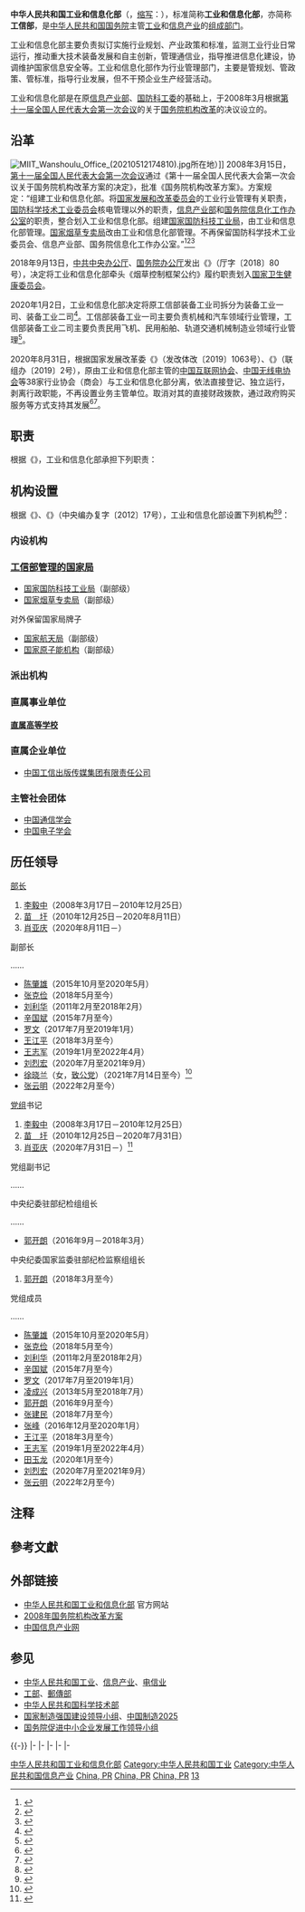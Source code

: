 {{Infobox PRCG
|机构名称 = 中华人民共和国工业和信息化部
|保留牌子 = [[国家航天局|国家航天局]]<br />[[国家原子能机构|国家原子能机构]]
|标志1 = {{中华人民共和国国徽|100}}
|标志1说明 = [[s:国务院关于国家行政机关和企业事业单位社会团体印章管理的规定|1999年规定]]：[[印章|印章]][[直径|直径]]5厘米，中央刊[[中华人民共和国国徽|国徽]]，由[[中华人民共和国国务院|国务院]]製发。
|标志2宽度 = 109px
|标志2 =Ministry of Industry and Information Technology of P.R.China (MIIT) logo.svg
|标志2说明 = 中华人民共和国工业和信息化部徽标
|职位1 = 部长
|人员1 = [[肖亚庆|肖亚庆]] 
|职位3 = 副部长
|人员3 = [[张克俭_(1961年)|张克俭]]、{{wrap}}[[王江平|王江平]]、{{wrap}}[[辛国斌|辛国斌]]、{{wrap}}[[徐晓兰|徐晓兰]]、{{wrap}}[[张云明|张云明]]
|人数3 = 5
|职位4 = 纪检监察组长
|人员4 = [[郭开朗|郭开朗]]
|职位5 = 其他党组成员
|人员5 = [[张建民_(1964年)|张建民]]{{Small|（兼[[国家烟草专卖局|国家烟草专卖局]]局长）}}、{{wrap}}[[田玉龙|田玉龙]]
|人数5 = 2
|职位6 = 总工程师
|人员6 = [[田玉龙|田玉龙]]、{{wrap}}[[韩夏|韩夏]]
|人数6 = 2
|职位7 = 总经济师
|人员7 = [[许科敏|许科敏]]
|被接替者 = [[中华人民共和国国防科学技术工业委员会|中华人民共和国国防科学技术工业委员会]]<br />[[中华人民共和国信息产业部|中华人民共和国信息产业部]]
|成立时间 = 2008年3月
|上级机构 = [[中华人民共和国国务院|中华人民共和国国务院]]
|机构类型 = [[国务院组成部门|国务院组成部门]]
|行政级别 = 正部级
|中共本级 = 中国共产党工业和信息化部党组
|本级纪检监察 = [[中央纪律检查委员会国家监察委员会驻工业和信息化部纪检监察组|中央纪委国家监委驻工业和信息化部纪检监察组]]
|地址1 = [[北京市|北京市]][[西城区|西城区]][[西长安街|西长安街]]13号
|邮编1 = 100804
|坐标1 ={{Coord|39.90783|116.379265|type:landmark_region:CN-11_source:GoogleMaps|display=inline,title}}
|官网 = {{URL|http://www.miit.gov.cn}}
|image1 = 中华人民共和国工业和信息化部.jpg
|caption1 = 位于北京的工业和信息化部办公楼，原为[[中华人民共和国邮电部|邮电部]]所在地，故挂有“人民邮电”字样
}}

'''中华人民共和国工业和信息化部'''（{{lang-en|Ministry of Industry and Information Technology}}，[[缩写|缩写]]：{{lang|en|MIIT}}），标准简称'''工业和信息化部'''，亦简称'''工信部'''，是[[中华人民共和国国务院|中华人民共和国国务院]]主管[[工业|工业]]和[[信息产业|信息产业]]的[[国务院组成部门|组成部门]]。

工业和信息化部主要负责拟订实施行业规划、产业政策和标准，监测工业行业日常运行，推动重大技术装备发展和自主创新，管理通信业，指导推进信息化建设，协调维护国家信息安全等。工业和信息化部作为行业管理部门，主要是管规划、管政策、管标准，指导行业发展，但不干预企业生产经营活动。

工业和信息化部是在原[[中华人民共和国信息产业部|信息产业部]]、[[国防科学技术工业委员会|国防科工委]]的基础上，于2008年3月根据[[第十一届全国人民代表大会第一次会议|第十一届全国人民代表大会第一次会议]]的关于[[国务院机构改革|国务院机构改革]]的决议设立的。

== 沿革 ==
[[File:MIIT_Wanshoulu_Office_(20210512174810).jpg|thumb]]所在地）]]
2008年3月15日，[[第十一届全国人民代表大会第一次会议|第十一届全国人民代表大会第一次会议]]通过《第十一届全国人民代表大会第一次会议关于国务院机构改革方案的决定》，批准《国务院机构改革方案》。方案规定：“组建工业和信息化部。将[[中华人民共和国国家发展和改革委员会|国家发展和改革委员会]]的工业行业管理有关职责，[[中华人民共和国国防科学技术工业委员会|国防科学技术工业委员会]]核电管理以外的职责，[[中华人民共和国信息产业部|信息产业部]]和[[国务院信息化工作办公室|国务院信息化工作办公室]]的职责，整合划入工业和信息化部。组建[[国家国防科技工业局|国家国防科技工业局]]，由工业和信息化部管理。[[国家烟草专卖局|国家烟草专卖局]]改由工业和信息化部管理。不再保留国防科学技术工业委员会、信息产业部、国务院信息化工作办公室。”<ref>{{Cite web  |url =http://www.npc.gov.cn/npc/xinwen/syxw/2008-03/12/content_1413911.htm  |title =关于国务院机构改革方案的说明——2008年3月11日在第十一届全国人民代表大会第一次会议上  |author =华建敏  |date =2008-03-11  |publisher =中国人大网  |language =  |accessdate =  |quote =  |archive-url =https://web.archive.org/web/20180320170547/http://www.npc.gov.cn/npc/xinwen/syxw/2008-03/12/content_1413911.htm  |archive-date =2018年3月20日  |dead-url =yes  }}</ref><ref>{{Cite web |url = http://www.gov.cn/2008lh/content_921411.htm |title = 两会授权发布：国务院机构改革方案 |author =  |date = 2008-03-15 |publisher = 中国政府网 |language =  |accessdate =  |quote =  |archive-url = https://web.archive.org/web/20180126012934/http://www.gov.cn/2008lh/content_921411.htm |archive-date = 2018-01-26 |dead-url = no }}</ref><ref>{{Cite web|url = http://www.gov.cn/2008lh/content_921283.htm|title = v|author = |date = 2008-03-15|publisher = 中国政府网|language = |accessdate = |quote = |archive-url = https://web.archive.org/web/20180320172551/http://www.gov.cn/2008lh/content_921283.htm|archive-date = 2018-03-20|dead-url = no}}</ref>

2018年9月13日，[[中共中央办公厅|中共中央办公厅]]、[[国务院办公厅|国务院办公厅]]发出《{{s|中共中央办公厅、国务院办公厅关于调整工业和信息化部职责的通知}}》（厅字〔2018〕80号），决定将工业和信息化部牵头《烟草控制框架公约》履约职责划入[[中华人民共和国国家卫生健康委员会|国家卫生健康委员会]]。

2020年1月2日，工业和信息化部决定将原工信部装备工业司拆分为装备工业一司、装备工业二司<ref name="报道0311A">{{cite web |author1=工信部人事教育司 |title=工业和信息化部关于许科敏等22名同志职务职级任免的通知（工信部任〔2020〕1号） |url=http://www.miit.gov.cn/n1146295/n1146572/n1146672/c7630760/content.html |website=中华人民共和国工业和信息化部 |accessdate=2020-03-11 |location=北京 |language=zh-cn |archive-date=2020-10-09 |archive-url=https://web.archive.org/web/20201009085934/http://www.miit.gov.cn/n1146295/n1146572/n1146672/c7630760/content.html |dead-url=no }}</ref>。工信部装备工业一司主要负责机械和汽车领域行业管理，工信部装备工业二司主要负责民用飞机、民用船舶、轨道交通机械制造业领域行业管理<ref name="报道0311B">{{cite web |author1=Summer |title=工信部罗俊杰：加强国际合作，共谋汽车产业高质量可持续发展 |url=http://www.chinaautoms.com/m/view.php?aid=12773 |website=汽车总站网 |accessdate=2020-03-11 |location=北京 |language=zh-cn |archive-date=2020-11-04 |archive-url=https://web.archive.org/web/20201104134748/http://www.chinaautoms.com/m/view.php?aid=12773 |dead-url=no }}</ref>。

2020年8月31日，根据国家发展改革委《{{s|关于全面推开行业协会商会与行政机关脱钩改革的实施意见}}》（发改体改〔2019〕1063号）、《{{s|关于做好全面推开全国性行业协会商会与行政机关脱钩改革工作的通知}}》（联组办〔2019〕2号），原由工业和信息化部主管的[[中国互联网协会|中国互联网协会]]、[[中国无线电协会|中国无线电协会]]等38家行业协会（商会）与工业和信息化部分离，依法直接登记、独立运行，剥离行政职能，不再设置业务主管单位。取消对其的直接财政拨款，通过政府购买服务等方式支持其发展<ref name="报道0102A">{{cite web |author1=国家发展和改革委员会 |title=关于全面推开行业协会商会与行政机关脱钩改革的实施意见 |url=http://www.gov.cn/xinwen/2019-06/17/content_5400947.htm |website=中国政府网 |accessdate=2021-01-02 |location=北京 |language=zh-hans |archive-date=2021-01-16 |archive-url=https://web.archive.org/web/20210116153951/http://www.gov.cn/xinwen/2019-06/17/content_5400947.htm |dead-url=no }}</ref><ref name="报道0102B">{{cite web |author1=行业协会商会与行政机关脱钩联合工作组办公室 |title=关于做好全面推开全国性行业协会商会与行政机关脱钩改革工作的通知 |url=http://www.gov.cn/xinwen/2019-06/21/content_5402133.htm |website=中国政府网 |accessdate=2021-01-02 |location=北京 |language=zh-hans |archive-date=2021-01-02 |archive-url=https://web.archive.org/web/20210102100431/http://www.gov.cn/xinwen/2019-06/21/content_5402133.htm |dead-url=no }}</ref>。

== 职责 ==
根据《{{s|工业和信息化部主要职责内设机构和人员编制规定}}》，工业和信息化部承担下列职责：
{{columns-list|2|
# 提出新型工业化发展战略和政策，协调解决新型工业化进程中的重大问题，拟订并组织实施工业、通信业、信息化的发展规划，推进产业结构战略性调整和优化升级，推进信息化和工业化融合，推进军民结合、寓军于民的武器装备科研生产体系建设。
# 制定并组织实施工业、通信业的行业规划、计划和产业政策，提出优化产业布局、结构的政策建议，起草相关法律法规草案，制定规章，拟订行业技术规范和标准并组织实施，指导行业质量管理工作。
# 监测分析工业、通信业运行态势，统计并发布相关信息，进行预测预警和信息引导，协调解决行业运行发展中的有关问题并提出政策建议，负责工业、通信业应急管理、产业安全和国防动员有关工作。
# 负责提出工业、通信业和信息化固定资产投资规模和方向(含利用外资和境外投资)、中央财政性建设资金安排的意见，按国务院规定权限审批、核准国家规划内和年度计划规模内固定资产投资项目。
# 拟订高技术产业中涉及生物医药、新材料、航空航天、信息产业等的规划、政策和标准并组织实施，指导行业技术创新和技术进步，以先进适用技术改造提升传统产业，组织实施有关国家科技重大专项，推进相关科研成果产业化，推动软件业、信息服务业和新兴产业发展。
# 承担振兴装备制造业组织协调的责任，组织拟订重大技术装备发展和自主创新规划、政策，依托国家重点工程建设协调有关重大专项的实施，推进重大技术装备国产化，指导引进重大技术装备的消化创新。
# 拟订并组织实施工业、通信业的能源节约和资源综合利用、清洁生产促进政策，参与拟订能源节约和资源综合利用、清洁生产促进规划，组织协调相关重大示范工程和新产品、新技术、新设备、新材料的推广应用。
# 推进工业、通信业体制改革和管理创新，提高行业综合素质和核心竞争力，指导相关行业加强安全生产管理。
# 负责中小企业发展的宏观指导，会同有关部门拟订促进中小企业发展和非国有经济发展的相关政策和措施，协调解决有关重大问题。
# 统筹推进国家信息化工作，组织制定相关政策并协调信息化建设中的重大问题，促进电信、广播电视和计算机网络融合，指导协调电子政务发展，推动跨行业、跨部门的互联互通和重要信息资源的开发利用、共享。
# 统筹规划公用通信网、互联网、专用通信网，依法监督管理电信与信息服务市场，会同有关部门制定电信业务资费政策和标准并监督实施，负责通信资源的分配管理及国际协调，推进电信普遍服务，保障重要通信。
# 统一配置和管理无线电频谱资源，依法监督管理无线电台(站)，负责卫星轨道位置的协调和管理，协调处理军地间无线电管理相关事宜，负责无线电监测、检测、干扰查处，协调处理电磁干扰事宜，维护空中电波秩序，依法组织实施无线电管制。
# 承担通信网络安全及相关信息安全管理的责任，负责协调维护国家信息安全和国家信息安全保障体系建设，指导监督政府部门、重点行业的重要信息系统与基础信息网络的安全保障工作，协调处理网络与信息安全的重大事件。
# 开展工业、通信业和信息化的对外合作与交流，代表国家参加相关国际组织。
# 承办国务院交办的其他事项。
}}

== 机构设置 ==
根据《{{s|工业和信息化部主要职责内设机构和人员编制规定}}》、《{{s|中央机构编制委员会办公室关于进一步明确工业和信息化部派驻地方通信管理局主要职责有关事宜的批复}}》（中央编办复字〔2012〕17号），工业和信息化部设置下列机构<ref>{{Cite web |url = http://www.miit.gov.cn/n1146285/c3722500/content.html |title = 工业和信息化部机构职责 |accessdate = 2016-06-28 |website = www.miit.gov.cn |deadurl = yes |archiveurl = https://web.archive.org/web/20160730001506/http://www.miit.gov.cn/n1146285/c3722500/content.html |archivedate = 2016-07-30 }}</ref><ref name="报道0826A">{{cite web |author1=财政部办公厅、中宣部文改办 |title=财政部办公厅、中宣部文改办关于报送2018年中央文化企业改革发展情况报告的通知（财办文〔2019〕26号）附件2：文化企业名单 |url=http://jkw.mof.gov.cn/zhengcefabu/201907/t20190715_3300215.htm |website=中华人民共和国财政部 |accessdate=2020-08-26 |location=北京 |language=zh-hans |archive-date=2020-09-10 |archive-url=https://web.archive.org/web/20200910090031/http://jkw.mof.gov.cn/zhengcefabu/201907/t20190715_3300215.htm |dead-url=no }}</ref>：
=== 内设机构 ===
{{columns-list|2|
* [[工业和信息化部办公厅|办公厅]]
* [[工业和信息化部政策法规司|产业政策与法规司]]
* [[工业和信息化部规划司|规划司]]
* [[工业和信息化部财务司|财务司]]
* [[工业和信息化部科技司|科技司]]
* [[工业和信息化部运行监测协调局|运行监测协调局]]
* [[国务院促进中小企业发展工作领导小组#办事机构|中小企业局]]
* [[工业和信息化部节能与综合利用司|节能与综合利用司]]
* [[工业和信息化部安全生产司|安全生产司（国家履行《禁止化学武器公约》工作办公室）]]
* [[国家新材料产业发展领导小组#办事机构|原材料工业司（稀土办公室）]]
* [[工业和信息化部装备工业一司|装备工业一司]]
* [[工业和信息化部装备工业二司|装备工业二司（国家重大技术装备办公室）]]
* [[工业和信息化部消费品工业司|消费品工业司]]
* [[工业和信息化部军民结合推进司|军民结合推进司]]
* [[工业和信息化部电子信息司|电子信息司]]
* [[工业和信息化部信息技术发展司|信息技术发展司]]
* [[工业和信息化部信息通信发展司|信息通信发展司]]
* [[工业和信息化部信息通信管理局|信息通信管理局]]
* [[工业和信息化部网络安全管理局|网络安全管理局]]
* [[工业和信息化部无线电管理局|无线电管理局（国家无线电办公室）]]
* [[工业和信息化部国际合作司|国际合作司（港澳台办公室）]]
* [[工业和信息化部人事教育司|人事教育司]]
* [[中国共产党工业和信息化部机关委员会|机关党委]]
* [[工业和信息化部离退休干部局|离退休干部局]]
* [[工业和信息化部机关服务局|机关服务局]]
}}

=== [[国务院部委管理的国家局|工信部管理的国家局]] ===
* [[国家国防科技工业局|国家国防科技工业局]]（副部级）
* [[国家烟草专卖局|国家烟草专卖局]]（副部级）
; 对外保留国家局牌子
* [[国家航天局|国家航天局]]（副部级）
* [[国家原子能机构|国家原子能机构]]（副部级）

=== 派出机构 ===
{{columns-list|3|
*[[北京市通信管理局|北京市通信管理局]]
*[[上海市通信管理局|上海市通信管理局]]
*[[天津市通信管理局|天津市通信管理局]]
*[[重庆市通信管理局|重庆市通信管理局]]
*[[河北省通信管理局|河北省通信管理局]]
*[[山西省通信管理局|山西省通信管理局]]
*[[吉林省通信管理局|吉林省通信管理局]]
*[[辽宁省通信管理局|辽宁省通信管理局]]
*[[黑龙江省通信管理局|黑龙江省通信管理局]]
*[[陕西省通信管理局|陕西省通信管理局]]
*[[甘肃省通信管理局|甘肃省通信管理局]]
*[[青海省通信管理局|青海省通信管理局]]
*[[山东省通信管理局|山东省通信管理局]]
*[[福建省通信管理局|福建省通信管理局]]
*[[浙江省通信管理局|浙江省通信管理局]]
*[[河南省通信管理局|河南省通信管理局]]
*[[湖北省通信管理局|湖北省通信管理局]]
*[[湖南省通信管理局|湖南省通信管理局]]
*[[江西省通信管理局|江西省通信管理局]]
*[[江苏省通信管理局|江苏省通信管理局]]
*[[安徽省通信管理局|安徽省通信管理局]]
*[[广东省通信管理局|广东省通信管理局]]
*[[海南省通信管理局|海南省通信管理局]]
*[[四川省通信管理局|四川省通信管理局]]
*[[贵州省通信管理局|贵州省通信管理局]]
*[[云南省通信管理局|云南省通信管理局]]
*[[内蒙古自治区通信管理局|内蒙古自治区通信管理局]]
*[[新疆维吾尔自治区通信管理局|新疆维吾尔自治区通信管理局]]
*[[宁夏回族自治区通信管理局|宁夏回族自治区通信管理局]]
*[[广西壮族自治区通信管理局|广西壮族自治区通信管理局]]
*[[西藏自治区通信管理局|西藏自治区通信管理局]]
}}

=== 直属事业单位 ===
{{columns-list|2|
* [[中国信息通信研究院|中国信息通信研究院]]
* [[人民邮电报|人民邮电报社]]
* [[国家无线电监测中心|国家无线电监测中心]]
* [[中国电子信息产业发展研究院|中国电子信息产业发展研究院（工业和信息化部电子第三研究所）]]
* [[国家工业信息安全发展研究中心|国家工业信息安全发展研究中心（工业和信息化部电子第一研究所）]]
* [[中国电子技术标准化研究院|中国电子技术标准化研究院（工业和信息化部电子工业标准化研究院、工业和信息化部电子第四研究院）]]
* [[中国电子产品可靠性与环境试验研究所|中国电子产品可靠性与环境试验研究所（中国赛宝实验室、工业和信息化部电子第五研究所）]]
* [[工业和信息化部国际经济技术合作中心|国际经济技术合作中心（中国国际贸易促进委员会电子信息行业分会）]]
* [[工业和信息化部人才交流中心|人才交流中心]]
* [[工业和信息化部教育与考试中心|教育与考试中心]]
* [[工业和信息化部中小企业发展促进中心|中小企业发展促进中心]]
* [[中国机电设备招标中心|中国机电设备招标中心]]
* [[工业和信息化部通信清算中心|通信清算中心]]
* [[工业和信息化部网络安全产业发展中心|网络安全产业发展中心（信息中心）]]
* [[工业和信息化部应急通信保障中心|应急通信保障中心]]
* [[工业和信息化部产业发展促进中心|产业发展促进中心]]
* [[工业和信息化部装备工业发展中心|装备工业发展中心]]
* [[中国工业互联网研究院|中国工业互联网研究院]]
* [[中国互联网络信息中心|中国互联网络信息中心]]
* [[工业和信息化部工业文化发展中心|工业文化发展中心]]
* [[威海电子信息技术综合研究中心|威海电子信息技术综合研究中心]]
* [[中国软件评测中心|中国软件评测中心（工业和信息化部软件与集成电路促进中心）]]
}}

==== [[中央部属高校|直属高等学校]] ====
{{columns-list|2|
* [[北京航空航天大学|北京航空航天大学]]{{noteTag|该校系“[[党委书记和校长列入中央管理的高校|党委书记和校长列入中央管理的高校]]”（俗称“副部级高校”）。大学党委书记、校长高配[[副部级|副部长级]]，由[[中共中央|中共中央]]、[[中华人民共和国国务院|国务院]]任免。|name=副部}}
* [[北京理工大学|北京理工大学]]{{noteTag|name=副部}}
* [[哈尔滨工业大学|哈尔滨工业大学]]{{noteTag|name=副部}}
* [[西北工业大学|西北工业大学]]{{noteTag|name=副部}}
* [[南京航空航天大学|南京航空航天大学]]
* [[南京理工大学|南京理工大学]]
* [[哈尔滨工程大学|哈尔滨工程大学]]
}}

=== 直属企业单位 ===
* [[中国工信出版传媒集团|中国工信出版传媒集团有限责任公司]]

=== 主管社会团体 ===
* [[中国通信学会|中国通信学会]]
* [[中国电子学会|中国电子学会]]

== 历任领导 ==
{{col-begin}}
{{col-2}}
; [[中华人民共和国国务院组成人员|部长]]
# [[李毅中|李毅中]]（2008年3月17日－2010年12月25日）
# [[苗圩|苗　圩]]（2010年12月25日－2020年8月11日）
# [[肖亚庆|肖亚庆]]（2020年8月11日－）

; 副部长
……
* [[陈肇雄|陈肇雄]]（2015年10月至2020年5月）
* [[张克俭_(1961年)|张克俭]]（2018年5月至今）
* [[刘利华|刘利华]]（2011年2月至2018年2月）
* [[辛国斌|辛国斌]]（2015年7月至今）
* [[罗文_(1964年)|罗文]]（2017年7月至2019年1月）
* [[王江平|王江平]]（2018年3月至今）
* [[王志军|王志军]]（2019年1月至2022年4月）
* [[刘烈宏|刘烈宏]]（2020年7月至2021年9月）
* [[徐晓兰|徐晓兰]]（女，[[致公党|致公党]]）（2021年7月14日至今）<ref>{{cite web |title = 人事观察｜工信部新增女高官 致公党徐晓兰任副部长 |url = http://china.caixin.com/2021-07-14/101740347.html |access-date = 2021-07-14 |website = [[财新网|财新网]] |archive-date = 2021-07-14 |archive-url = https://web.archive.org/web/20210714133237/https://china.caixin.com/2021-07-14/101740347.html }}</ref>
* [[张云明|张云明]]（2022年2月至今）

{{col-2}}
; [[党组|党组]]书记
# [[李毅中|李毅中]]（2008年3月17日－2010年12月25日）
# [[苗圩|苗　圩]]（2010年12月25日－2020年7月31日）
# [[肖亚庆|肖亚庆]]（2020年7月31日－）<ref>{{cite web|title =肖亚庆任工业和信息化部党组书记|url = http://news.163.com/20/0731/13/FIS8A4450001899O.html|website=网易|access-date=2020-07-31|date=2020-07-31 |archive-date=2020-11-08|archive-url =https://web.archive.org/web/20201108092316/https://news.163.com/20/0731/13/FIS8A4450001899O.html|dead-url=no}}</ref>
; 党组副书记
……

; 中央纪委驻部纪检组组长
……
* [[郭开朗|郭开朗]]（2016年9月－2018年3月）

; 中央纪委国家监委驻部纪检监察组组长
# [[郭开朗|郭开朗]]（2018年3月至今）

; 党组成员
……
* [[陈肇雄|陈肇雄]]（2015年10月至2020年5月）
* [[张克俭_(1961年)|张克俭]]（2018年5月至今）
* [[刘利华|刘利华]]（2011年2月至2018年2月）
* [[辛国斌|辛国斌]]（2015年7月至今）
* [[罗文_(1964年)|罗文]]（2017年7月至2019年1月）
* [[凌成兴|凌成兴]]（2013年5月至2018年7月）
* [[郭开朗|郭开朗]]（2016年9月至今）
* [[张建民_(1964年)|张建民]]（2018年7月至今）
* [[张峰|张峰]]（2016年12月至2020年1月）
* [[王江平|王江平]]（2018年3月至今）
* [[王志军|王志军]]（2019年1月至2022年4月）
* [[田玉龙|田玉龙]]（2020年1月至今）
* [[刘烈宏|刘烈宏]]（2020年7月至2021年9月）
* [[张云明|张云明]]（2022年2月至今）
{{col-end}}

== 注释 ==
{{NoteFoot}}

== 參考文獻 ==
{{Reflist}}

== 外部链接 ==
* [https://web.archive.org/web/20081108231236/http://www.miit.gov.cn/ 中华人民共和国工业和信息化部] 官方网站
* [https://web.archive.org/web/20090129182809/http://www.npc.gov.cn/huiyi/dbdh/11/2008-03/15/content_1418057.htm 2008年国务院机构改革方案]
* [http://www.cnii.com.cn 中国信息产业网]{{Wayback|url=http://www.cnii.com.cn/ |date=20201120014720 }}

== 参见 ==
{{Portal box|中华人民共和国|工业|資訊科技}}
* [[中华人民共和国工业|中华人民共和国工业]]、[[中华人民共和国信息产业|信息产业]]、[[中华人民共和国电信业|电信业]]
* [[工部|工部]]、[[郵傳部|郵傳部]]
* [[中华人民共和国科学技术部|中华人民共和国科学技术部]]
* [[国家制造强国建设领导小组|国家制造强国建设领导小组]]、[[中国制造2025|中国制造2025]]
* [[国务院促进中小企业发展工作领导小组|国务院促进中小企业发展工作领导小组]]

{{-}}
{{s-start}}
{{s-off|[[国务院组成部门|国务院组成部门]]}}
{{s-before|[[中华人民共和国国家发展和改革委员会|中华人民共和国国家发展和改革委员会]]|rows=6}}
{{s-title|国务院工业行业行政管理部门|2008年3月15日至今}}
{{s-inc|rows=8}}
|-
{{s-title|国务院机械工业行政主管部门|2008年3月15日至今}}
|-
{{s-title|国务院冶金工业行政主管部门|2008年3月15日至今}}
|-
{{s-title|国务院轻工业行政主管部门|2008年3月15日至今}}
|-
{{s-title|国务院纺织工业行政主管部门|2008年3月15日至今}}
|-
{{s-title|国务院化学工业行政主管部门|2008年3月15日至今}}
{{s-before|[[中华人民共和国信息产业部|中华人民共和国信息产业部]]<br>[[国务院信息化工作办公室|国务院信息化工作办公室]]}}
{{s-title|国务院信息产业主管部门|2008年3月15日至今}}
{{s-before|[[中华人民共和国国防科学技术工业委员会|中华人民共和国国防科学技术工业委员会]]}}
{{s-title|国务院国防工业主管部门|2008年3月15日至今}}
{{s-before|[[中华人民共和国信息产业部|中华人民共和国信息产业部]]}}
{{s-title|国务院信息化推进与网络信息安全协调部门|2008年3月15日至2014年8月26日}}
{{s-after|[[国家互联网信息办公室|国家互联网信息办公室]]}}
{{s-before|[[中华人民共和国国家发展和改革委员会|中华人民共和国国家发展和改革委员会]]}}
{{s-title|国务院《烟草控制框架公约》履约主管部门|2008年3月15日至2018年9月13日}}
{{s-after|[[中华人民共和国国家卫生健康委员会|中华人民共和国国家卫生健康委员会]]}}
{{s-end}}
{{国务院}}
{{国务院/13|组成部门}}
{{中国经济}}
{{中央部属高校|nocat}}
{{Telecommunications in the People's Republic of China}}

[[Category:中华人民共和国工业和信息化部|]]
[[Category:中华人民共和国工业|Category:中华人民共和国工业]]
[[Category:中华人民共和国信息产业|Category:中华人民共和国信息产业]]
[[Category:工業部|China, PR]]
[[Category:通訊部门|China, PR]]
[[Category:信息技术部门|China, PR]]
[[Category:西长安街|13]]